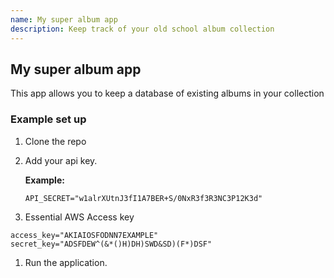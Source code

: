 ```yaml
---
name: My super album app
description: Keep track of your old school album collection
---
```


## My super album app

This app allows you to keep a database of existing albums in your collection

### Example set up

1. Clone the repo
1. Add your api key.

   **Example:**

   ```
   API_SECRET="w1alrXUtnJ3fI1A7BER+S/0NxR3f3R3NC3P12K3d"
   ```
1. Essential AWS Access key
```
access_key="AKIAIOSFODNN7EXAMPLE"
secret_key="ADSFDEW^(&*()H)DH)SWD&SD)(F*)DSF"
```

1. Run the application.


